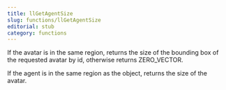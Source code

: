 ```yaml
---
title: llGetAgentSize
slug: functions/llGetAgentSize
editorial: stub
category: functions
---
```


<LSLFunction name="llGetAgentSize"/>

If the avatar is in the same region, returns the size of the bounding box of the requested avatar by id, otherwise returns ZERO_VECTOR.

If the agent is in the same region as the object, returns the size of the avatar.
